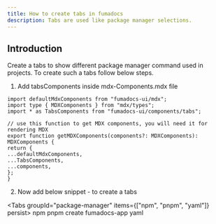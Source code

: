```yaml
---
title: How to create tabs in fumadocs
description: Tabs are used like package manager selections.
---
```


## Introduction

Create a tabs to show different package manager command used in projects.
To create such a tabs follow below steps.

1. Add tabsComponents inside mdx-Components.mdx file

```mdx
import defaultMdxComponents from "fumadocs-ui/mdx";
import type { MDXComponents } from "mdx/types";
import * as TabsComponents from "fumadocs-ui/components/tabs";

// use this function to get MDX components, you will need it for rendering MDX
export function getMDXComponents(components?: MDXComponents): MDXComponents {
return {
...defaultMdxComponents,
...TabsComponents,
...components,
};
}
```

2. Now add below snippet - to create a tabs

<Tabs groupId="package-manager" items={["npm", "pnpm", "yaml"]} persist>
  <Tab value="npm">npm</Tab>
  <Tab value="pnpm">pnpm create fumadocs-app</Tab>
  <Tab value="yaml">yaml</Tab>
</Tabs>
